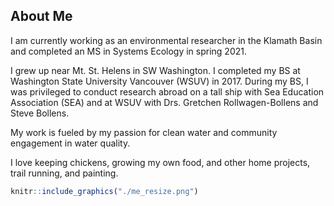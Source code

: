 <br>
<br>

## About Me


I am currently working as an environmental researcher in the Klamath Basin and completed an MS in Systems Ecology in spring 2021.


I grew up near Mt. St. Helens in SW Washington. I completed my BS at Washington State University Vancouver (WSUV) in 2017. During my BS, I was privileged to conduct research abroad on a tall ship with Sea Education Association (SEA) and at WSUV with Drs. Gretchen Rollwagen-Bollens and Steve Bollens. 


My work is fueled by my passion for clean water and community engagement in water quality. 


I love keeping chickens, growing my own food, and other home projects, trail running, and painting. 


```r
knitr::include_graphics("./me_resize.png")
```
